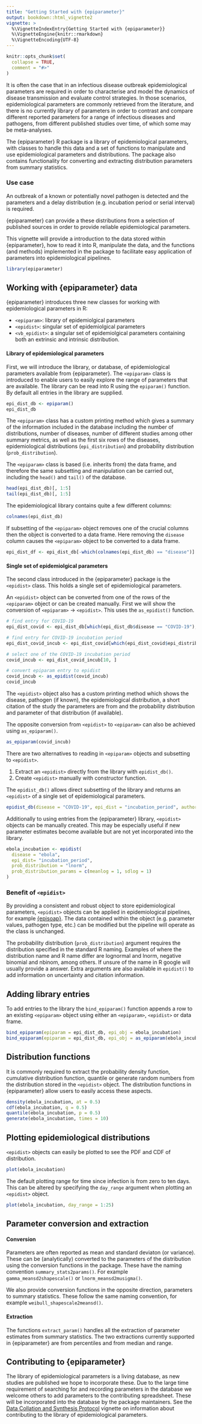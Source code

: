 ```yaml
---
title: "Getting Started with {epiparameter}"
output: bookdown::html_vignette2
vignette: >
  %\VignetteIndexEntry{Getting Started with {epiparameter}}
  %\VignetteEngine{knitr::rmarkdown}
  %\VignetteEncoding{UTF-8}
---
```


```r
knitr::opts_chunk$set(
  collapse = TRUE,
  comment = "#>"
)
```

It is often the case that in an infectious disease outbreak epidemiological parameters are required in order to characterise and model the dynamics of disease transmission and evaluate control strategies. In those scenarios, epidemiological parameters are commonly retrieved from the literature, and there is no currently library of parameters in order to contrast and compare different reported parameters for a range of infectious diseases and pathogens, from different published studies over time, of which some may be meta-analyses.

The {epiparameter} R package is a library of epidemiological parameters, with classes to handle this data and a set of functions to manipulate and use epidemiological parameters and distributions. The package also contains functionality for converting and extracting distribution parameters from summary statistics.

::: {.alert .alert-primary}
### Use case 

An outbreak of a known or potentially novel pathogen is detected and the parameters and a delay distribution (e.g. incubation period or serial interval) is required. 

{epiparameter} can provide a these distributions from a selection of published sources in order to provide reliable epidemiological parameters.
:::

This vignette will provide a introduction to the data stored within {epiparameter}, how to read it into R, manipulate
the data, and the functions (and methods) implemented in the package to facilitate easy application of parameters into epidemiological pipelines.

```r
library(epiparameter)
```

## Working with {epiparameter} data

{epiparameter} introduces three new classes for working with epidemiological parameters in R:

- `<epiparam>`: library of epidemiolgical parameters
- `<epidist>`: singular set of epidemiolgical parameters 
- `<vb_epidist>`: a singular set of epidemiolgical parameters containing both an extrinsic and intrinsic distribution.

#### Library of epidemiological parameters

First, we will introduce the library, or database, of epidemiological parameters available from {epiparameter}. The `<epiparam>` class is introduced to enable users to easily explore the range of parameters that are available. The library can be read into R using the `epiparam()` function. By default all entries in the library are supplied.

```r
epi_dist_db <- epiparam()
epi_dist_db
```

The `<epiparam>` class has a custom printing method which gives a summary of the information included in the database including the number of distributions, number of diseases, number of different studies among other summary metrics, as well as the first six rows of the diseases, epidemiological distributions (`epi_distribution`) and probability distribution (`prob_distribution`).

The `<epiparam>` class is based (i.e. inherits from) the data frame, and therefore the same subsetting and manipulation can be carried out, including the `head()` and `tail()` of the database.

```r
head(epi_dist_db)[, 1:5]
tail(epi_dist_db)[, 1:5]
```

The epidemiological library contains quite a few different columns:

```r
colnames(epi_dist_db)
```

If subsetting of the `<epiparam>` object removes one of the crucial columns then the object is 
converted to a data frame. Here removing the `disease` column causes the `<epiparam>` object
to be converted to a data frame.

```r
epi_dist_df <- epi_dist_db[-which(colnames(epi_dist_db) == "disease")]
```

#### Single set of epidemiolgical parameters

The second class introduced in the {epiparameter} package is the `<epidist>` class. This holds a single set of epidemiological parameters. 

An `<epidist>` object can be converted from one of the rows of the `<epiparam>` object or can be created manually. First we will show the conversion of `<epiparam>` &rarr; `<epidist>`. This uses the `as_epidist()` function.

```r
# find entry for COVID-19
epi_dist_covid <- epi_dist_db[which(epi_dist_db$disease == "COVID-19"), ]

# find entry for COVID-19 incubation period
epi_dist_covid_incub <- epi_dist_covid[which(epi_dist_covid$epi_distribution == "incubation_period"), ]

# select one of the COVID-19 incubation period
covid_incub <- epi_dist_covid_incub[10, ]

# convert epiparam entry to epidist
covid_incub <- as_epidist(covid_incub)
covid_incub
```

The `<epidist>` object also has a custom printing method which shows the disease, pathogen (if known), the epidemiological distribution, a short citation of the study the parameters are from and the probability distribution and parameter of that distribution (if available).

The opposite conversion from `<epidist>` to `<epiparam>` can also be achieved using `as_epiparam()`.

```r
as_epiparam(covid_incub)
```

There are two alternatives to reading in `<epiparam>` objects and subsetting to `<epidist>`. 

1. Extract an `<epidist>` directly from the library with `epidist_db()`.
2. Create `<epidist>` manually with constructor function.

The `epidist_db()` allows direct subsetting of the library and returns an `<epidist>` of a 
single set of epidemiological parameters.

```r
epidist_db(disease = "COVID-19", epi_dist = "incubation_period", author = "Bui_etal")
```

Additionally to using entries from the {epiparameter} library, `<epidist>` objects can be manually created.
This may be especially useful if new parameter estimates become available but are not yet incorporated into the library.

```r
ebola_incubation <- epidist(
  disease = "ebola", 
  epi_dist= "incubation_period", 
  prob_distribution = "lnorm", 
  prob_distribution_params = c(meanlog = 1, sdlog = 1) 
)
```

::: {.alert .alert-success}
### Benefit of `<epidist>`

By providing a consistent and robust object to store epidemiological parameters, `<epidist>` objects can be applied in epidemiological pipelines, for example [{episoap}](https://github.com/epiverse-trace/episoap). The data contained within the object (e.g. parameter values, pathogen type, etc.) can be modified but the pipeline will operate as the class is unchanged.
:::

The probability distribution (`prob_distribution`) argument requires the distribution specified in the standard R naming. Examples of where the distribution name and R name differ are lognormal and lnorm, negative binomial and nbinom, among others. If unsure of the name in R google will usually provide a answer. Extra arguments are also available in `epidist()` to add information on uncertainty and citation information.

## Adding library entries

To add entries to the library the `bind_epiparam()` function appends a row to an existing `<epiparam>` object using either an `<epiparam>`, `<epidist>` or data frame.

```r
bind_epiparam(epiparam = epi_dist_db, epi_obj = ebola_incubation)
bind_epiparam(epiparam = epi_dist_db, epi_obj = as_epiparam(ebola_incubation))
```

## Distribution functions

It is commonly required to extract the probability density function, cumulative distribution function, quantile or generate random numbers from the distribution stored in the `<epidist>` object. The distribution functions in {epiparameter} allow users to easily access these aspects.

```r
density(ebola_incubation, at = 0.5)
cdf(ebola_incubation, q = 0.5)
quantile(ebola_incubation, p = 0.5)
generate(ebola_incubation, times = 10)
```

## Plotting epidemiological distributions

`<epidist>` objects can easily be plotted to see the PDF and CDF of distribution.

```r
plot(ebola_incubation)
```

The default plotting range for time since infection is from zero to ten days. This can be altered by specifying the `day_range` argument when plotting an `<epidist>` object.

```r
plot(ebola_incubation, day_range = 1:25)
```

## Parameter conversion and extraction

#### Conversion

Parameters are often reported as mean and standard deviaton (or variance). These can be (analytically) converted to the parameters of the distribution using the conversion functions in the package. These have the naming convention `summary_stats2params()`. For example `gamma_meansd2shapescale()` or `lnorm_meansd2musigma()`.

We also provide conversion functions in the opposite direction, parameters to summary statistics. These follow the same naming convention, for example `weibull_shapescale2meansd()`.

#### Extraction

The functions `extract_param()` handles all the extraction of parameter estimates from summary statistics. The two extractions currently supported in {epiparameter} are from percentiles and from median and range.

## Contributing to {epiparameter}

The library of epidemiological parameters is a living database, as new studies are published we hope to incorporate these. Due to the large time requirement of searching for and recording parameters in the database we welcome others to add parameters to the contributing spreadsheet. These will be incorporated into the database by the package maintainers. See the [Data Collation and Synthesis Protocol](https://epiverse-trace.github.io/epiparameter/articles/data_protocol.html) vignette on information about contributing to the library of epidemiological parameters.

